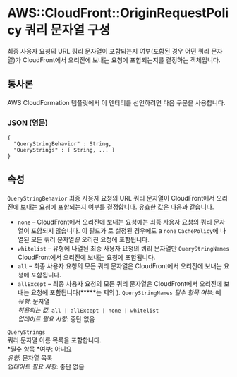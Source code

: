 # AWS::CloudFront::OriginRequestPolicy 쿼리 문자열 구성

최종 사용자 요청의 URL 쿼리 문자열이 포함되는지 여부(포함된 경우 어떤 쿼리 문자열)가 CloudFront에서 오리진에 보내는 요청에 포함되는지를 결정하는 객체입니다.

## 통사론

AWS CloudFormation 템플릿에서 이 엔터티를 선언하려면 다음 구문을 사용합니다.

### JSON (영문)

```
{
  "QueryStringBehavior" : String,
  "QueryStrings" : [ String, ... ]
}
```

## 속성

`QueryStringBehavior` 최종 사용자 요청의 URL 쿼리 문자열이 CloudFront에서 오리진에 보내는 요청에 포함되는지 여부를 결정합니다. 유효한 값은 다음과 같습니다.

- `none` – CloudFront에서 오리진에 보내는 요청에는 최종 사용자 요청의 쿼리 문자열이 포함되지 않습니다. 이 필드가 로 설정된 경우에도 a `none` `CachePolicy`에 나열된 모든 쿼리 문자열*은* 오리진 요청에 포함됩니다.
- `whitelist` – 유형에 나열된 최종 사용자 요청의 쿼리 문자열만 `QueryStringNames` CloudFront에서 오리진에 보내는 요청에 포함됩니다.
- `all` – 최종 사용자 요청의 모든 쿼리 문자열은 CloudFront에서 오리진에 보내는 요청에 포함됩니다.
- `allExcept` – 최종 사용자 요청의 모든 쿼리 문자열은 CloudFront에서 오리진에 보내는 요청에 포함됩니다(**\***는 제외 ). `QueryStringNames`
  _필수 항목 여부_: 예  
  _유형_: 문자열  
  _허용되는 값_: `all | allExcept | none | whitelist`  
  _업데이트 필요 사항_: 중단 없음

`QueryStrings`  
쿼리 문자열 이름 목록을 포함합니다.  
*필수 항목 *여부: 아니요  
_유형_: 문자열 목록  
_업데이트 필요 사항_: 중단 없음
